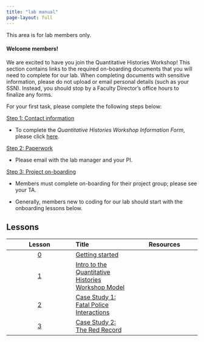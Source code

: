 ```yaml
---
title: "lab manual"
page-layout: full
---
```


<script>
  document.addEventListener("DOMContentLoaded", function () {
    const encodedPassword = "aG93YXJkMTg2Nw=="; // Base64-encoded version

    function decodePassword(encoded) {
      return atob(encoded); // Decode Base64 string
    }

    const correctPassword = decodePassword(encodedPassword);
    let userPassword = prompt("Please enter the password to access this page:");

    if (userPassword !== correctPassword) {
      alert("Incorrect password! You will be redirected.");
      window.location.href = "/"; // Redirect to another page (e.g., homepage)
    }
  });
</script>

This area is for lab members only.

#### Welcome members!

We are excited to have you join the Quantitative Histories Workshop! This section contains links to the required on-boarding documents that you will need to complete for our lab. When completing documents with sensitive information, please do not upload or email personal details (such as your SSN). Instead, you should stop by a Faculty Director's office hours to finalize any forms. 

For your first task, please complete the following steps below:

| <u>Step 1: Contact information </u>

- To complete the *Quantitative Histories Workshop Information Form*, please click [here](https://forms.gle/FS2RgyaTWZNGyHr89).

| <u>Step 2: Paperwork </u>

- Please email with the lab manager and your PI.

| <u>Step 3: Project on-boarding </u>

- Members must complete on-boarding for their project group; please see your TA. 

- Generally, members new to coding for our lab should start with the onboarding lessons below.

## Lessons

::: column-inset
| Lesson |       Title       | Resources |
|:------:|:------|--------|
| [0](lessons/lesson00.html) | [Getting started](lessons/lesson00-slides.html) | |
| [1](lessons/lesson01.html) |[Intro to the Quantitative Histories Workshop Model](lessons/lesson01-slides.html) |  |
| [2](lessons/lesson02.html) |[Case Study 1: Fatal Police Interactions](lessons/lesson02-slides.html) |  |
| [3](lessons/lesson03.html) |[Case Study 2: The Red Record](lessons/lesson03-slides.html) |  |

:::
